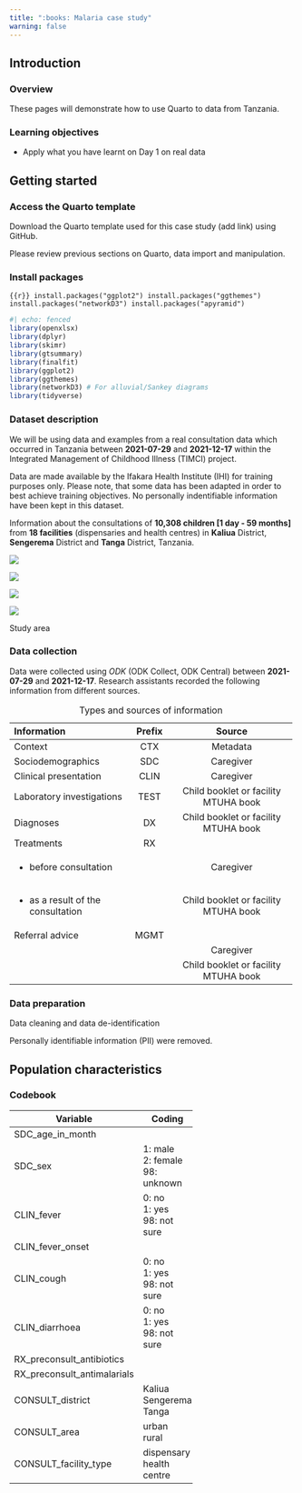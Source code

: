 ```yaml
---
title: ":books: Malaria case study"
warning: false
---
```


## Introduction

### Overview

These pages will demonstrate how to use Quarto to data from Tanzania.

### Learning objectives

-   Apply what you have learnt on Day 1 on real data

## Getting started

### Access the Quarto template

Download the Quarto template used for this case study (add link) using GitHub.

Please review previous sections on Quarto, data import and manipulation.

### Install packages

``` {{r}}
install.packages("ggplot2")
install.packages("ggthemes")
install.packages("networkD3")
install.packages("apyramid")
```

```r
#| echo: fenced
library(openxlsx)
library(dplyr)
library(skimr)
library(gtsummary)
library(finalfit)
library(ggplot2)
library(ggthemes)
library(networkD3) # For alluvial/Sankey diagrams
library(tidyverse)
```

### Dataset description

We will be using data and examples from a real consultation data which occurred in Tanzania between **2021-07-29** and **2021-12-17** within the Integrated Management of Childhood Illness (TIMCI) project.

::: callout-important
Data are made available by the Ifakara Health Institute (IHI) for training purposes only. Please note, that some data has been adapted in order to best achieve training objectives. No personally indentifiable information have been kept in this dataset.
:::

Information about the consultations of **10,308 children \[1 day - 59 months\]** from **18 facilities** (dispensaries and health centres) in **Kaliua** District, **Sengerema** District and **Tanga** District, Tanzania. 

::: {#fig-study-area layout="[[1,1], [1, 1]]"}
![](images/tanzania_map-01.png){#fig-tanzania-study-regions}

![](images/mwanza_map.png){#fig-mwanza-study-district}

![](images/kaliua_map.png){#fig-kaliua-study-district}

![](images/tanga_map.png){#fig-tanga-study-district}

Study area
:::

### Data collection

Data were collected using *ODK* (ODK Collect, ODK Central) between **2021-07-29** and **2021-12-17**. Research assistants recorded the following information from different sources.

+-------------------------------------+-------------+--------------------------------------+
| Information                         | Prefix      | Source                               |
+:====================================+:===========:+:====================================:+
| Context                             | CTX         | Metadata                             |
+-------------------------------------+-------------+--------------------------------------+
| Sociodemographics                   | SDC         | Caregiver                            |
+-------------------------------------+-------------+--------------------------------------+
| Clinical presentation               | CLIN        | Caregiver                            |
+-------------------------------------+-------------+--------------------------------------+
| Laboratory investigations           | TEST        | Child booklet or facility MTUHA book |
+-------------------------------------+-------------+--------------------------------------+
| Diagnoses                           | DX          | Child booklet or facility MTUHA book |
+-------------------------------------+-------------+--------------------------------------+
| Treatments                          | RX          |                                      |
+-------------------------------------+-------------+--------------------------------------+
| -   before consultation             |             | Caregiver                            |
+-------------------------------------+-------------+--------------------------------------+
| -   as a result of the consultation |             | Child booklet or facility MTUHA book |
+-------------------------------------+-------------+--------------------------------------+
| Referral advice                     | MGMT        |                                      |
+-------------------------------------+-------------+--------------------------------------+
|                                     |             | Caregiver                            |
+-------------------------------------+-------------+--------------------------------------+
|                                     |             | Child booklet or facility MTUHA book |
+-------------------------------------+-------------+--------------------------------------+

: Types and sources of information

### Data preparation

Data cleaning and data de-identification

Personally identifiable information (PII) were removed.

## Population characteristics

### Codebook

+-----------------------------+---------------+
| Variable                    | Coding        |
+=============================+===============+
| SDC_age_in_month            |               |
+-----------------------------+---------------+
| SDC_sex                     | 1: male\      |
|                             | 2: female\    |
|                             | 98: unknown   |
+-----------------------------+---------------+
| CLIN_fever                  | 0: no\        |
|                             | 1: yes\       |
|                             | 98: not sure  |
+-----------------------------+---------------+
| CLIN_fever_onset            |               |
+-----------------------------+---------------+
| CLIN_cough                  | 0: no\        |
|                             | 1: yes\       |
|                             | 98: not sure  |
+-----------------------------+---------------+
| CLIN_diarrhoea              | 0: no\        |
|                             | 1: yes\       |
|                             | 98: not sure  |
+-----------------------------+---------------+
| RX_preconsult_antibiotics   |               |
+-----------------------------+---------------+
| RX_preconsult_antimalarials |               |
+-----------------------------+---------------+
| CONSULT_district            | Kaliua\       |
|                             | Sengerema\    |
|                             | Tanga         |
+-----------------------------+---------------+
| CONSULT_area                | urban\        |
|                             | rural         |
+-----------------------------+---------------+
| CONSULT_facility_type       | dispensary\   |
|                             | health centre |
+-----------------------------+---------------+
